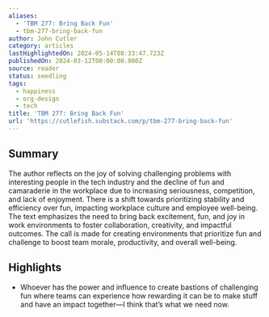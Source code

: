 ```yaml
---
aliases:
  - 'TBM 277: Bring Back Fun'
  - tbm-277-bring-back-fun
author: John Cutler
category: articles
lastHighlightedOn: 2024-05-14T08:33:47.723Z
publishedOn: 2024-03-12T00:00:00.000Z
source: reader
status: seedling
tags:
  - happiness
  - org-design
  - tech
title: 'TBM 277: Bring Back Fun'
url: 'https://cutlefish.substack.com/p/tbm-277-bring-back-fun'
---
```

## Summary

The author reflects on the joy of solving challenging problems with interesting people in the tech industry and the decline of fun and camaraderie in the workplace due to increasing seriousness, competition, and lack of enjoyment. There is a shift towards prioritizing stability and efficiency over fun, impacting workplace culture and employee well-being. The text emphasizes the need to bring back excitement, fun, and joy in work environments to foster collaboration, creativity, and impactful outcomes. The call is made for creating environments that prioritize fun and challenge to boost team morale, productivity, and overall well-being.

## Highlights

- Whoever has the power and influence to create bastions of challenging fun where teams can experience how rewarding it can be to make stuff and have an impact together—I think that’s what we need now.
